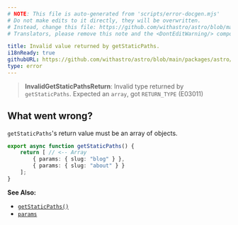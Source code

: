 ```yaml
---
# NOTE: This file is auto-generated from 'scripts/error-docgen.mjs'
# Do not make edits to it directly, they will be overwritten.
# Instead, change this file: https://github.com/withastro/astro/blob/main/packages/astro/src/core/errors/errors-data.ts
# Translators, please remove this note and the <DontEditWarning/> component.

title: Invalid value returned by getStaticPaths.
i18nReady: true
githubURL: https://github.com/withastro/astro/blob/main/packages/astro/src/core/errors/errors-data.ts
type: error
---
```


<DontEditWarning />


> **InvalidGetStaticPathsReturn**: Invalid type returned by `getStaticPaths`. Expected an `array`, got `RETURN_TYPE` (E03011)

## What went wrong?
`getStaticPaths`'s return value must be an array of objects.

```ts title="pages/blog/[id].astro"
export async function getStaticPaths() {
	return [ // <-- Array
		{ params: { slug: "blog" } },
		{ params: { slug: "about" } }
	];
}
```

**See Also:**
-  [`getStaticPaths()`](/en/reference/api-reference/#getstaticpaths)
- [`params`](/en/reference/api-reference/#params)


